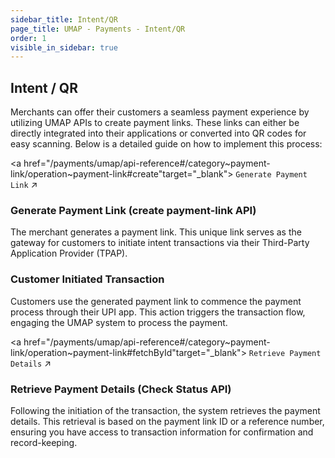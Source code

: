 ```yaml
---
sidebar_title: Intent/QR
page_title: UMAP - Payments - Intent/QR
order: 1
visible_in_sidebar: true
---
```


## Intent / QR

Merchants can offer their customers a seamless payment experience by utilizing UMAP APIs to create payment links. These links can either be directly integrated into their applications or converted into QR codes for easy scanning. Below is a detailed guide on how to implement this process:

<a href="/payments/umap/api-reference#/category~payment-link/operation~payment-link#create"target="_blank">
    <code>Generate Payment Link</code> ↗
</a>
<br/>

### Generate Payment Link (create payment-link API)
The merchant generates a payment link. This unique link serves as the gateway for customers to initiate intent transactions via their Third-Party Application Provider (TPAP).

### Customer Initiated Transaction
Customers use the generated payment link to commence the payment process through their UPI app. This action triggers the transaction flow, engaging the UMAP system to process the payment.

<a href="/payments/umap/api-reference#/category~payment-link/operation~payment-link#fetchById"target="_blank">
    <code>Retrieve Payment Details</code> ↗
</a>
<br/>

### Retrieve Payment Details (Check Status API)
Following the initiation of the transaction, the system retrieves the payment details. This retrieval is based on the payment link ID or a reference number, ensuring you have access to transaction information for confirmation and record-keeping.
